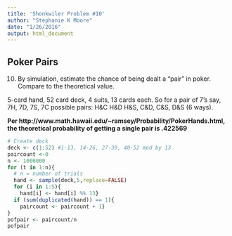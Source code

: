 ```yaml
---
title: 'Shonkwiler Problem #10'
author: "Stephanie K Moore"
date: "1/26/2016"
output: html_document
---
```

## Poker Pairs ##     

10. By simulation, estimate the chance of being dealt a "pair" in poker.  Compare to the theoretical value.    

5-card hand, 52 card deck, 4 suits, 13 cards each. So for a pair of 7's say, 7H, 7D, 7S, 7C possible pairs: H&C H&D H&S, C&D, C&S, D&S (6 ways).

**Per http://www.math.hawaii.edu/~ramsey/Probability/PokerHands.html, the theoretical probability of getting a single pair is .422569**


```r
# Create deck
deck <- c(1:52) #1-13, 14-26, 27-39, 40-52 mod by 13
paircount <-0
n <- 1000000
for (t in 1:n){
  # n = number of trials
  hand <- sample(deck,5,replace=FALSE)
  for (i in 1:5){
    hand[i] <- hand[i] %% 13}
  if (sum(duplicated(hand)) == 1){
    paircount <- paircount + 1}
}
pofpair <- paircount/n
pofpair
```
